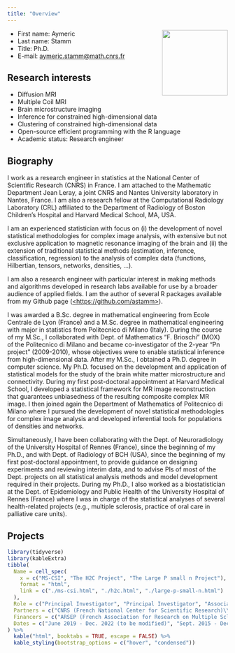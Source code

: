 ```yaml
---
title: "Overview"
---
```


![](https://photos.mendeley.com/0f/43/0f43f4062e950db8dc47310707728ab14b7a3644.png#right){style="float: right" width="150"}

-   First name: Aymeric
-   Last name: Stamm
-   Title: Ph.D.
-   E-mail: [aymeric.stamm\@math.cnrs.fr](mailto:aymeric.stamm@math.cnrs.fr){.email}

## Research interests

-   Diffusion MRI
-   Multiple Coil MRI
-   Brain microstructure imaging
-   Inference for constrained high-dimensional data
-   Clustering of constrained high-dimensional data
-   Open-source efficient programming with the R language
-   Academic status: Research engineer

## Biography

I work as a research engineer in statistics at the National Center of Scientific Research (CNRS) in France. I am attached to the Mathematic Department Jean Leray, a joint CNRS and Nantes University laboratory in Nantes, France. I am also a research fellow at the Computational Radiology Laboratory (CRL) affiliated to the Department of Radiology of Boston Children's Hospital and Harvard Medical School, MA, USA.

I am an experienced statistician with focus on (i) the development of novel statistical methodologies for complex image analysis, with extensive but not exclusive application to magnetic resonance imaging of the brain and (ii) the extension of traditional statistical methods (estimation, inference, classification, regression) to the analysis of complex data (functions, Hilbertian, tensors, networks, densities, ...).

I am also a research engineer with particular interest in making methods and algorithms developed in research labs available for use by a broader audience of applied fields. I am the author of several R packages available from my Github page ([\<https://github.com/astamm\>](https://github.com/astamm){.uri}).

I was awarded a B.Sc. degree in mathematical engineering from Ecole Centrale de Lyon (France) and a M.Sc. degree in mathematical engineering with major in statistics from Politecnico di Milano (Italy). During the course of my M.Sc., I collaborated with Dept. of Mathematics "F. Brioschi" (MOX) of the Politecnico di Milano and became co-investigator of the 2-year "Pn project" (2009-2010), whose objectives were to enable statistical inference from high-dimensional data. After my M.Sc., I obtained a Ph.D. degree in computer science. My Ph.D. focused on the development and application of statistical models for the study of the brain white matter microstructure and connectivity. During my first post-doctoral appointment at Harvard Medical School, I developed a statistical framework for MR image reconstruction that guarantees unbiasedness of the resulting composite complex MR image. I then joined again the Department of Mathematics of Politecnico di Milano where I pursued the development of novel statistical methodologies for complex image analysis and developed inferential tools for populations of densities and networks.

Simultaneously, I have been collaborating with the Dept. of Neuroradiology of the University Hospital of Rennes (France), since the beginning of my Ph.D., and with Dept. of Radiology of BCH (USA), since the beginning of my first post-doctoral appointment, to provide guidance on designing experiments and reviewing interim data, and to advise PIs of most of the Dept. projects on all statistical analysis methods and model development required in their projects. During my Ph.D., I also worked as a biostatistician at the Dept. of Epidemiology and Public Health of the University Hospital of Rennes (France) where I was in charge of the statistical analyses of several health-related projects (e.g., multiple sclerosis, practice of oral care in palliative care units).

## Projects

```r
library(tidyverse)
library(kableExtra)
tibble(
  Name = cell_spec(
    x = c("MS-CSI", "The H2C Project", "The Large P small n Project"), 
    format = "html", 
    link = c("./ms-csi.html", "./h2c.html", "./large-p-small-n.html")
  ), 
  Role = c("Principal Investigator", "Principal Investigator", "Associate Investigator"), 
  Partners = c("CNRS (French National Center for Scientific Research)\\\nUniversity Hospital of Nantes\\\nINRIA\\\nUniversity Hospital of Rennes\\\nNantes University", "Politecnico di Milano", "Politecnico di Milano\\\nUnversité de Rennes I\\\nEmory University"), 
  Financers = c("ARSEP (French Association for Research on Multiple Sclerosis)", "PoliMi International Fellowships (PIF) - Politecnico di Milano", "5x1000 Donations - Politecnico di Milano"), 
  Dates = c("June 2019 - Dec. 2022 (to be modified)", "Sept. 2015 - Dec. 2018", "Nov. 2011 - Dec. 2013")
) %>% 
  kable("html", booktabs = TRUE, escape = FALSE) %>% 
  kable_styling(bootstrap_options = c("hover", "condensed"))
```

